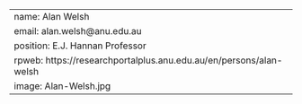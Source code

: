 ---
name: Alan Welsh
email: alan.welsh@anu.edu.au
position: E.J. Hannan Professor
rpweb: https://researchportalplus.anu.edu.au/en/persons/alan-welsh
image: Alan-Welsh.jpg
---